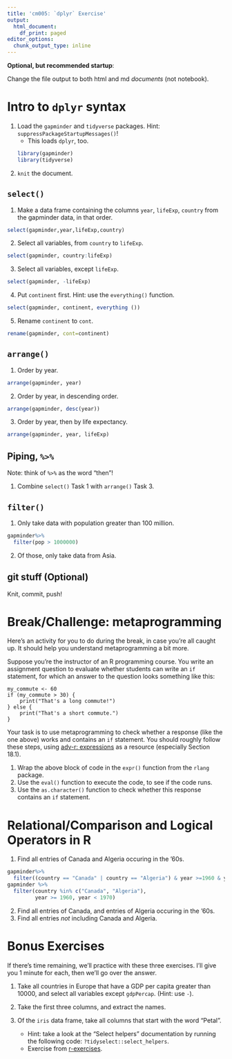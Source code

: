 ```yaml
---
title: 'cm005: `dplyr` Exercise'
output:
  html_document:
    df_print: paged
editor_options:
  chunk_output_type: inline
---
```


**Optional, but recommended startup**:

Change the file output to both html and md _documents_ (not notebook).

# Intro to `dplyr` syntax

1. Load the `gapminder` and `tidyverse` packages. Hint: `suppressPackageStartupMessages()`!
    - This loads `dplyr`, too.
```r
library(gapminder)
library(tidyverse)
```

2. `knit` the document. 

## `select()`

1. Make a data frame containing the columns `year`, `lifeExp`, `country` from the gapminder data, in that order.
```r
select(gapminder,year,lifeExp,country)
```


2. Select all variables, from `country` to `lifeExp`. 

```r
select(gapminder, country:lifeExp)
```


3. Select all variables, except `lifeExp`.
```r
select(gapminder, -lifeExp)
```


4. Put `continent` first. Hint: use the `everything()` function.
```r
select(gapminder, continent, everything ())
```


5. Rename `continent` to `cont`.

```r
rename(gapminder, cont=continent)
```


## `arrange()`

1. Order by year.

```r
arrange(gapminder, year)
```


2. Order by year, in descending order.
```r
arrange(gapminder, desc(year))
```


3. Order by year, then by life expectancy.
```r
arrange(gapminder, year, lifeExp)
```


## Piping, `%>%`

Note: think of `%>%` as the word "then"!

1. Combine `select()` Task 1 with `arrange()` Task 3.

## `filter()`

1. Only take data with population greater than 100 million.

```r
gapminder%>%
  filter(pop > 1000000)
```


2. Of those, only take data from Asia.

## git stuff (Optional)

Knit, commit, push!

# Break/Challenge: metaprogramming

Here's an activity for you to do during the break, in case you're all caught up. It should help you understand metaprogramming a bit more.

Suppose you're the instructor of an R programming course. You write an assignment question to evaluate whether students can write an `if` statement, for which an answer to the question looks something like this:

```
my_commute <- 60
if (my_commute > 30) {
    print("That's a long commute!")
} else {
    print("That's a short commute.")
}
```

Your task is to use metaprogramming to check whether a response (like the one above) works and contains an `if` statement. You should roughly follow these steps, using [adv-r: expressions](https://adv-r.hadley.nz/expressions.html) as a resource (especially Section 18.1).

1. Wrap the above block of code in the `expr()` function from the `rlang` package.
2. Use the `eval()` function to execute the code, to see if the code runs.
3. Use the `as.character()` function to check whether this response contains an `if` statement.

# Relational/Comparison and Logical Operators in R

1. Find all entries of Canada and Algeria occuring in the '60s. 
```r
gapminder%>%
  filter((country == "Canada" | country == "Algeria") & year >=1960 & year <1970)
gapminder %>%
  filter(country %in% c("Canada", "Algeria"),
         year >= 1960, year < 1970)
```



2. Find all entries of Canada, and entries of Algeria occuring in the '60s. 
3. Find all entries _not_ including Canada and Algeria.

# Bonus Exercises

If there's time remaining, we'll practice with these three exercises. I'll give you 1 minute for each, then we'll go over the answer.

1. Take all countries in Europe that have a GDP per capita greater than 10000, and select all variables except `gdpPercap`. (Hint: use `-`).

2. Take the first three columns, and extract the names.

3. Of the `iris` data frame, take all columns that start with the word "Petal". 
    - Hint: take a look at the "Select helpers" documentation by running the following code: `?tidyselect::select_helpers`.
    - Exercise from [r-exercises](https://www.r-exercises.com/2017/10/19/dplyr-basic-functions-exercises/).
